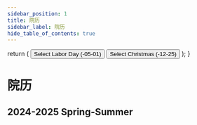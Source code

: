 ---
sidebar_position: 1
title: 院历
sidebar_label: 院历
hide_table_of_contents: true
---




  return (
    <Stack>
      <Calendar />
      <Button mt="sm">
        Select Labor Day (-05-01)
      </Button>
      <Button color="green" mt="xs">
         Select Christmas (-12-25)
      </Button>
    </Stack>
  );
}

# 院历

## 2024-2025 Spring-Summer